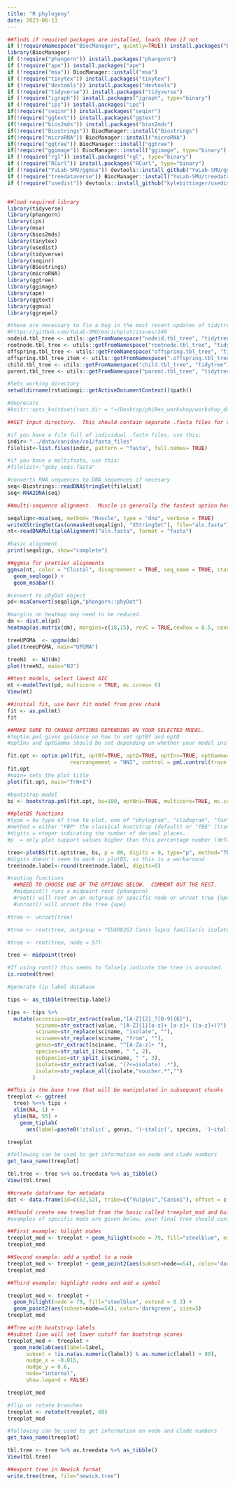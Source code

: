 ```yaml
---
title: "R phylogeny"
date: 2023-06-13
---
```

```r
##finds if required packages are installed, loads them if not
if (!requireNamespace("BiocManager", quietly=TRUE)) install.packages("BiocManager")
library(BiocManager)
if (!require("phangorn")) install.packages("phangorn")
if (!require("ape")) install.packages("ape")
if (!require("msa")) BiocManager::install("msa")
if (!require("tinytex")) install.packages("tinytex") 
if (!require("devtools")) install.packages("devtools") 
if (!require("tidyverse")) install.packages("tidyverse")
if (!require("igraph")) install.packages("igraph", type="binary")
if (!require("ips")) install.packages("ips")
if(!require("seqinr")) install.packages("seqinr")
if(!require("ggtext")) install.packages("ggtext")
if(!require("bios2mds")) install.packages("bios2mds")
if(!require("Biostrings")) BiocManager::install("Biostrings")
if(!require("microRNA")) BiocManager::install("microRNA")
if(!require("ggtree")) BiocManager::install("ggtree")
if(!require("ggimage")) BiocManager::install("ggimage", type="binary")
if (!require("rgl")) install.packages("rgl", type="binary")
if (!require("RCurl")) install.packages("RCurl", type="binary")
if (!require("YuLab-SMU/ggmsa")) devtools::install_github("YuLab-SMU/ggmsa", type="binary")
if (!require("treedataverse")) BiocManager::install("YuLab-SMU/treedataverse", type="binary", force=TRUE)
if (!require("usedist")) devtools::install_github("kylebittinger/usedist")


##load required library
library(tidyverse)
library(phangorn)
library(ips)
library(msa)
library(bios2mds)
library(tinytex)
library(usedist)
library(tidyverse)
library(seqinr)
library(Biostrings)
library(microRNA)
library(ggtree)
library(ggimage)
library(ape)
library(ggtext)
library(ggmsa)
library(ggrepel)

#these are necessary to fix a bug in the most recent updates of tidytree.  See: 
#https://github.com/YuLab-SMU/enrichplot/issues/249
nodeid.tbl_tree <- utils::getFromNamespace("nodeid.tbl_tree", "tidytree")
rootnode.tbl_tree <- utils::getFromNamespace("rootnode.tbl_tree", "tidytree")
offspring.tbl_tree <- utils::getFromNamespace("offspring.tbl_tree", "tidytree")
offspring.tbl_tree_item <- utils::getFromNamespace(".offspring.tbl_tree_item", "tidytree")
child.tbl_tree <- utils::getFromNamespace("child.tbl_tree", "tidytree")
parent.tbl_tree <- utils::getFromNamespace("parent.tbl_tree", "tidytree")

#Sets working directory
setwd(dirname(rstudioapi::getActiveDocumentContext()$path))

#deprecate 
#knitr::opts_knit$set(root.dir = "~/Desktop/phiRes_workshop/workshop_data-analysis/phiRes_phylogeny")
```
```r
##SET input directory.  This should contain separate .fasta files for sequences you want to tree-ize

#if you have a file full of individual .fasta files, use this:
indir<-"../data/canidae/co1/fasta_files"
filelist<-list.files(indir, pattern = "fasta", full.names= TRUE)

#if you have a multifasta, use this:
#filelist<-"goby_seqs.fasta"

#converts RNA sequences to DNA sequences if necesary
seq<-Biostrings::readDNAStringSet(filelist)
seq<-RNA2DNA(seq)
```
```r
##multi-sequence alignment.  Muscle is generally the fastest option here.  Other options are ClustalW and ClustalOmega

seqalign<-msa(seq, method= "Muscle", type = "dna", verbose = TRUE)
writeXStringSet(as(unmasked(seqalign), "XStringSet"), file="aln.fasta")
nt<-readDNAMultipleAlignment("aln.fasta", format = "fasta")

#basic alignment
print(seqalign, show="complete")

##ggmsa for prettier alignments
ggmsa(nt, color = "Clustal", disagreement = TRUE, seq_name = TRUE, start = 100, end = 150) + 
  geom_seqlogo() + 
  geom_msaBar() 

#convert to phyDat object
pd<-msaConvert(seqalign,"phangorn::phyDat")
```
```r

#margins on heatmap may need to be reduced.
dm <- dist.ml(pd)
heatmap(as.matrix(dm), margins=c(18,15), revC = TRUE,cexRow = 0.5, cexCol = 0.5, symm = TRUE)

treeUPGMA  <- upgma(dm)
plot(treeUPGMA, main="UPGMA")

treeNJ  <- NJ(dm)
plot(treeNJ, main="NJ")
```
```r
##test models, select lowest AIC
mt <-modelTest(pd, multicore = TRUE, mc.cores= 6)
View(mt)
```
```r
##initial fit, use best fit model from prev chunk
fit <- as.pml(mt)
fit
```
```r
##MAKE SURE TO CHANGE OPTIONS DEPENDING ON YOUR SELECTED MODEL.  
#?optim.pml gives guidance on how to set optBf and optQ
#optInv and optGamma should be set depending on whether your model includes +I and/or +G parameters

fit.opt <- optim.pml(fit, optBf=TRUE, optQ=TRUE, optInv=TRUE, optGamma=FALSE,
                    rearrangement = "NNI", control = pml.control(trace = 0))
fit.opt
#main= sets the plot title
plot(fit.opt, main="TrN+I")

#bootstrap model
bs <- bootstrap.pml(fit.opt, bs=100, optNni=TRUE, multicore=TRUE, mc.cores = 6)

##plotBS functions
#type = he type of tree to plot, one of "phylogram", "cladogram", "fan", "unrooted", "radial" or "none". If type is "none" the tree is returned with the bootstrap values assigned to the node labels.
#method = either "FBP" the classical bootstrap (default) or "TBE" (transfer bootstrap)
#digits = nteger indicating the number of decimal places.
#p	= only plot support values higher than this percentage number (default is 0).

tree<-plotBS(fit.opt$tree, bs, p = 80, digits = 0, type="p", method="TBE")
#digits doesn't seem to work in plotBS, so this is a workaround
tree$node.label<-round(tree$node.label, digits=0)

```
```r
#rooting functions
  ##NEED TO CHOOSE ONE OF THE OPTIONS BELOW.  COMMENT OUT THE REST.
  #midpoint() runs a midpoint root {phangorn}
  #root() will root on an outgroup or specific node or unroot tree {ape}
  #unroot() will unroot the tree {ape}

#tree <- unroot(tree)

#tree <- root(tree, outgroup = "EU408262 Canis lupus familiaris isolate Chihuahua5P ")

#tree <- root(tree, node = 57)

tree <- midpoint(tree)

#If using root() this seems to falsely indicate the tree is unrooted.  
is.rooted(tree)

#generate tip label database

tips <- as_tibble(tree$tip.label)

tips <- tips %>% 
  mutate(accession=str_extract(value,"[A-Z]{2}_?[0-9]{6}"),
         sciname=str_extract(value, "[A-Z]{1}[a-z]+ [a-z]+ ([a-z]+)?"),
         sciname=str_replace(sciname, "isolate", ""),
         sciname=str_replace(sciname, "from", ""),
         genus=str_extract(sciname, "^[A-Za-z]+ "),
         species=str_split_i(sciname, " ", 2),
         subspecies=str_split_i(sciname, " ", 3),
         isolate=str_extract(value, "(?<=isolate) .*"), 
         isolate=str_replace_all(isolate,"voucher.*","")
        ) 
```
```r
##This is the base tree that will be manipulated in subsequent chunks
treeplot <- ggtree(
  tree) %<+% tips +
  xlim(NA, 1) +
  ylim(NA, 55) +
    geom_tiplab(
      aes(label=paste0('italic(', genus, ')~italic(', species, ')~italic(', subspecies, ')~', isolate, '')), parse=TRUE) 

treeplot
```
```r
#following can be used to get information on node and clade numbers
get_taxa_name(treeplot)

tbl.tree <- tree %>% as.treedata %>% as_tibble()
View(tbl.tree)
```
```r
##create dataframe for metadata
dat <- data.frame(id=c(53,52), tribe=c("Vulpini","Canini"), offset = c(0.3,0.4), group = c("A","B"))

##Should create new treeplot from the basic called treeplot_mod and build out a ggtree command in the usual way
#examples of specific mods are given below; your final tree should consist of one ggplot block

##First example: hilight nodes
treeplot_mod <- treeplot + geom_hilight(node = 79, fill="steelblue", extend = 0.3)
treeplot_mod

##Second example: add a symbol to a node
treeplot_mod <- treeplot + geom_point2(aes(subset=node==54), color='darkgreen', size=5)
treeplot_mod

##Third example: highlight nodes and add a symbol

treeplot_mod <- treeplot + 
  geom_hilight(node = 79, fill="steelblue", extend = 0.3) +
  geom_point2(aes(subset=node==54), color='darkgreen', size=5)
treeplot_mod

##Tree with bootstrap labels
##subset line will set lower cutoff for bootstrap scores
treeplot_mod <- treeplot +  
  geom_nodelab(aes(label=label,
      subset = !is.na(as.numeric(label)) & as.numeric(label) > 80), 
      nudge_x = -0.015,
      nudge_y = 0.6,
      node="internal", 
      show.legend = FALSE)

treeplot_mod

#flip or rotate branches
treeplot <- rotate(treeplot, 60)
treeplot_mod

```
```r
#following can be used to get information on node and clade numbers
get_taxa_name(treeplot)

tbl.tree <- tree %>% as.treedata %>% as_tibble()
View(tbl.tree)

##export tree in Newick format
write.tree(tree, file="newick.tree")

```

